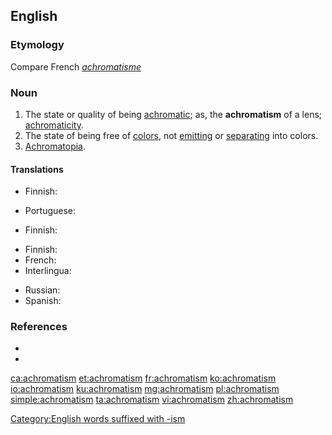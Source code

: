 ==English==

===Etymology===
Compare French ''[[achromatisme]]''

===Noun===
{{en-noun|-}}

# The state or quality of being [[achromatic]]; as, the '''achromatism''' of a lens; [[achromaticity]].
# The state of being free of [[color]]s, not [[emit]]ting or [[separate|separating]] into colors.
# [[achromatopia|Achromatopia]].

====Translations====
{{trans-top|state or quality of being achromatic}}
* Finnish: {{t|fi|akromaattisuus}}
{{trans-mid}}
* Portuguese: {{t|pt|acromatismo|m}}
{{trans-bottom}}

{{trans-top|state of being free of color}}
* Finnish: {{t+|fi|värittömyys}}
{{trans-mid}}
{{trans-bottom}}

{{trans-top|achromatopia}}
* Finnish: {{t+|fi|värisokeus}}
* French: {{t+|fr|achromatisme}}
* Interlingua: {{t|ia|achromatismo}}
{{trans-mid}}
* Russian: {{t+|ru|ахромати́зм|m|tr=axromatízm}}
* Spanish: {{t|es|acromatismo}}
{{trans-bottom}}

===References===
* {{R:Webster 1913}}
* {{R:Dorland 1977}}

[[Category:English words suffixed with -ism]]

[[ca:achromatism]]
[[et:achromatism]]
[[fr:achromatism]]
[[ko:achromatism]]
[[io:achromatism]]
[[ku:achromatism]]
[[mg:achromatism]]
[[pl:achromatism]]
[[simple:achromatism]]
[[ta:achromatism]]
[[vi:achromatism]]
[[zh:achromatism]]